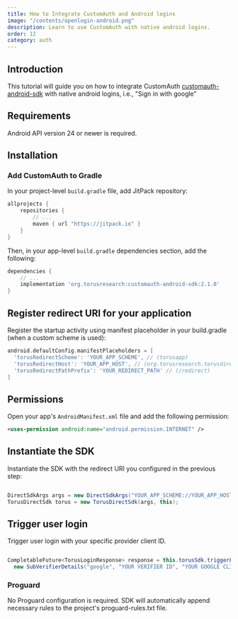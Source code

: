 ```yaml
---
title: How to Integrate CustomAuth and Android logins
image: "/contents/openlogin-android.png"
description: Learn to use CustomAuth with native android logins.
order: 12
category: auth
---
```




## Introduction

This tutorial will guide you on how to integrate CustomAuth [customauth-android-sdk](https://github.com/torusresearch/customauth-android-sdk) with
native android logins, i.e., "Sign in with google"

## Requirements

Android API version 24 or newer is required.

## Installation

### Add CustomAuth to Gradle

In your project-level `build.gradle` file, add JitPack repository:

```groovy
allprojects {
    repositories {
        // ...
        maven { url "https://jitpack.io" }
    }
}
```

Then, in your app-level `build.gradle` dependencies section, add the following:

```groovy
dependencies {
    // ...
    implementation 'org.torusresearch:customauth-android-sdk:2.1.0'
}
```

## Register redirect URI for your application

Register the startup activity using manifest placeholder in your build.gradle (when a custom scheme is used):

```groovy
android.defaultConfig.manifestPlaceholders = [
  'torusRedirectScheme': 'YOUR_APP_SCHEME', // (torusapp)
  'torusRedirectHost': 'YOUR_APP_HOST', // (org.torusresearch.torusdirectandroid)
  'torusRedirectPathPrefix': 'YOUR_REDIRECT_PATH' // (/redirect)
]
```

## Permissions

Open your app's `AndroidManifest.xml` file and add the following permission:

```xml
<uses-permission android:name="android.permission.INTERNET" />
```

## Instantiate the SDK

Instantiate the SDK with the redirect URI you configured in the previous step:

```java

DirectSdkArgs args = new DirectSdkArgs("YOUR_APP_SCHEME://YOUR_APP_HOST/YOUR_REDIRECT_PATH", TorusNetwork.TESTNET);
TorusDirectSdk torus = new TorusDirectSdk(args, this);

```

## Trigger user login

Trigger user login with your specific provider client ID.

```java

CompletableFuture<TorusLoginResponse> response = this.torusSdk.triggerLogin(
  new SubVerifierDetails("google", "YOUR VERIFIER ID", "YOUR GOOGLE CLIENT ID"));

```

### Proguard

No Proguard configuration is required. SDK will automatically append necessary rules to the project's proguard-rules.txt file.

